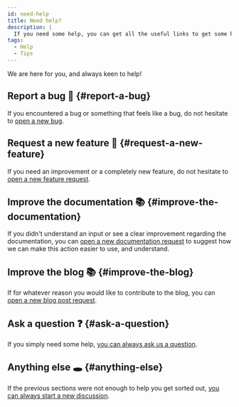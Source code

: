 ```yaml
---
id: need-help
title: Need help?
description: |
  If you need some help, you can get all the useful links to get some help here!
tags:
  - Help
  - Tips
---
```


We are here for you, and always keen to help!

## Report a bug :bug: {#report-a-bug}

If you encountered a bug or something that feels like a bug, do not hesitate to [open a new bug](https://github.com/Sonia-corporation/stale/issues/new?assignees=&labels=bug+%3Abug%3A&template=bug_report.md&title=%5BBUG%5D+).

## Request a new feature :rocket: {#request-a-new-feature}

If you need an improvement or a completely new feature, do not hesitate to [open a new feature request](https://github.com/Sonia-corporation/stale/issues/new?assignees=&labels=feature-request+%3Arocket%3A&template=feature_request.md&title=%5BFEATURE%5D+).

## Improve the documentation :books: {#improve-the-documentation}

If you didn't understand an input or see a clear improvement regarding the documentation, you can [open a new documentation request](https://github.com/Sonia-corporation/stale/issues/new?assignees=&labels=docs-request+%3Abooks%3A&template=docs_request.md&title=%5BDOCS%5D+) to suggest how we can make this action easier to use, and understand.

## Improve the blog :books: {#improve-the-blog}

If for whatever reason you would like to contribute to the blog, you can [open a new blog post request](https://github.com/Sonia-corporation/stale/issues/new?assignees=C0ZEN&labels=blog-request+%3Anewspaper%3A&template=blog_article.md&title=%5BBLOG%5D+).

## Ask a question :question: {#ask-a-question}

If you simply need some help, [you can always ask us a question](https://github.com/Sonia-corporation/stale/discussions/new?category=q-a).

## Anything else :hole: {#anything-else}

If the previous sections were not enough to help you get sorted out, [you can always start a new discussion](https://github.com/Sonia-corporation/stale/discussions/new).
